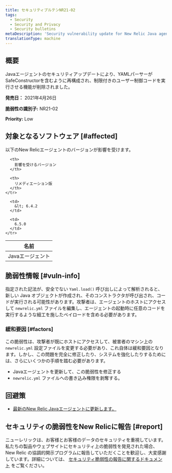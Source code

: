 ```yaml
---
title: セキュリティブルテンNR21-02
tags:
  - Security
  - Security and Privacy
  - Security bulletins
metaDescription: 'Security vulnerability update for New Relic Java agent, April 26, 2021'
translationType: machine
---
```


## 概要

Javaエージェントのセキュリティアップデートにより、YAMLパーサーがSafeConstructorを含むように再構成され、制限付きのユーザー制御コードを実行させる機能が削除されました。

**発売日：** 2021年4月26日

**脆弱性の識別子:** NR21-02

**Priority:** Low

## 対象となるソフトウェア [#affected]

以下のNew Relicエージェントのバージョンが影響を受けます。

<table>
  <thead>
    <tr>
      <th>
        名前
      </th>

      <th>
        影響を受けるバージョン
      </th>

      <th>
        リメディエーション版
      </th>
    </tr>
  </thead>

  <tbody>
    <tr>
      <td>
        Javaエージェント
      </td>

      <td>
        &lt; 6.4.2
      </td>

      <td>
        6.5.0
      </td>
    </tr>
  </tbody>
</table>

## 脆弱性情報 [#vuln-info]

指定された記法が、安全でない `Yaml.load()` 呼び出しによって解析されると、新しい Java オブジェクトが作成され、そのコンストラクタが呼び出され、コードが実行される可能性があります。攻撃者は、エージェントのホストにアクセスして `newrelic.yml` ファイルを編集し、エージェントの起動時に任意のコードを実行するような細工を施したペイロードを含める必要があります。

### 緩和要因 [#factors]

この脆弱性は、攻撃者が既にホストにアクセスして、被害者のマシン上の `newrelic.yml` 設定ファイルを変更する必要があり、これ自体は緩和要因となります。しかし、この問題を完全に修正したり、システムを強化したりするためには、さらにいくつかの手順を踏む必要があります。

* Javaエージェントを更新して、この脆弱性を修正する
* `newrelic.yml` ファイルへの書き込み権限を剥奪する。

## 回避策

* [最新のNew Relic Javaエージェントに更新します。](/docs/agents/java-agent/installation/update-java-agent/)

## セキュリティの脆弱性をNew Relicに報告 [#report]

ニューレリックは、お客様とお客様のデータのセキュリティを重視しています。私たちの製品やウェブサイトにセキュリティ上の脆弱性を発見された場合、New Relic の協調的開示プログラムに報告していただくことを歓迎し、大変感謝しています。詳細については、 [セキュリティ脆弱性の報告に関するドキュメント](/docs/security/new-relic-security/data-privacy/reporting-security-vulnerabilities) をご覧ください。
